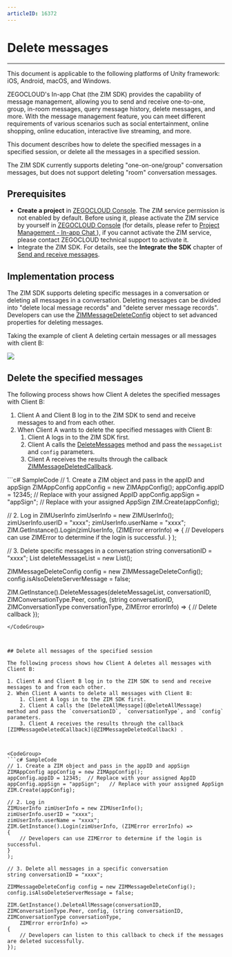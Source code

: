 ```yaml
---
articleID: 16372
---
```



# Delete messages

- - -

<Note title="Note">

This document is applicable to the following platforms of Unity framework: iOS, Android, macOS, and Windows.
</Note>



ZEGOCLOUD's In-app Chat (the ZIM SDK) provides the capability of message management, allowing you to send and receive one-to-one, group, in-room messages, query message history, delete messages, and more. With the message management feature, you can meet different requirements of various scenarios such as social entertainment, online shopping, online education, interactive live streaming, and more. 

This document describes how to delete the specified messages in a specified session, or delete all the messages in a specified session.

<Warning title="Warning">
The ZIM SDK currently supports deleting "one-on-one/group" conversation messages, but does not support deleting "room" conversation messages.
</Warning>

## Prerequisites 

- **Create a project** in [ZEGOCLOUD Console](https://console.zegocloud.com). The ZIM service permission is not enabled by default. Before using it, please activate the ZIM service by yourself in [ZEGOCLOUD Console](https://console.zegocloud.com) (for details, please refer to [Project Management - In-app Chat ](#15174)), if you cannot activate the ZIM service, please contact ZEGOCLOUD technical support to activate it.
- Integrate the ZIM SDK. For details, see the **Integrate the SDK** chapter of [Send and receive messages](!Implementation_of_sending_and_receiving).

## Implementation process

The ZIM SDK supports deleting specific messages in a conversation or deleting all messages in a conversation. Deleting messages can be divided into "delete local message records" and "delete server message records". Developers can use the [ZIMMessageDeleteConfig](@-ZIMMessageDeleteConfig) object to set advanced properties for deleting messages.

Taking the example of client A deleting certain messages or all messages with client B:

<Frame width="512" height="auto" caption=""><img src="https://storage.zego.im/sdk-doc/Pics/in_app_chat/deleteMessage.png" /></Frame>

## Delete the specified messages

The following process shows how Client A deletes the specified messages with Client B:

1. Client A and Client B log in to the ZIM SDK to send and receive messages to and from each other.
2. When Client A wants to delete the specified messages with Client B:
    1. Client A logs in to the ZIM SDK first.
    2. Client A calls the [DeleteMessages](@DeleteMessages) method and pass the `messageList` and `config` parameters.
    3. Client A receives the results through the callback [ZIMMessageDeletedCallback](@ZIMMessageDeletedCallback).



<CodeGroup>
```c# SampleCode
// 1. Create a ZIM object and pass in the appID and appSign
ZIMAppConfig appConfig = new ZIMAppConfig();
appConfig.appID = 12345;  // Replace with your assigned AppID
appConfig.appSign = "appSign";   // Replace with your assigned AppSign
ZIM.Create(appConfig);

// 2. Log in
ZIMUserInfo zimUserInfo = new ZIMUserInfo();
zimUserInfo.userID = "xxxx";
zimUserInfo.userName = "xxxx";
ZIM.GetInstance().Login(zimUserInfo, (ZIMError errorInfo) =>
{
    // Developers can use ZIMError to determine if the login is successful.
}
);


// 3. Delete specific messages in a conversation
string conversationID = "xxxx";
List<ZIMMessage> deleteMessageList = new List<ZIMMessage>();

ZIMMessageDeleteConfig config = new ZIMMessageDeleteConfig();
config.isAlsoDeleteServerMessage = false;

ZIM.GetInstance().DeleteMessages(deleteMessageList, conversationID, ZIMConversationType.Peer, config, (string conversationID, ZIMConversationType conversationType,
    ZIMError errorInfo) => {
    // Delete callback
});
```
</CodeGroup>



## Delete all messages of the specified session

The following process shows how Client A deletes all messages with Client B:

1. Client A and Client B log in to the ZIM SDK to send and receive messages to and from each other.
2. When Client A wants to delete all messages with Client B:
    1. Client A logs in to the ZIM SDK first.
    2. Client A calls the [DeleteAllMessage](@DeleteAllMessage)  method and pass the `conversationID`, `conversationType`, and `config` parameters.
    3. Client A receives the results through the callback [ZIMMessageDeletedCallback](@ZIMMessageDeletedCallback) .



<CodeGroup>
```c# SampleCode
// 1. Create a ZIM object and pass in the appID and appSign
ZIMAppConfig appConfig = new ZIMAppConfig();
appConfig.appID = 12345;  // Replace with your assigned AppID
appConfig.appSign = "appSign";   // Replace with your assigned AppSign
ZIM.Create(appConfig);

// 2. Log in
ZIMUserInfo zimUserInfo = new ZIMUserInfo();
zimUserInfo.userID = "xxxx";
zimUserInfo.userName = "xxxx";
ZIM.GetInstance().Login(zimUserInfo, (ZIMError errorInfo) =>
{
    // Developers can use ZIMError to determine if the login is successful.
}
);

// 3. Delete all messages in a specific conversation
string conversationID = "xxxx";

ZIMMessageDeleteConfig config = new ZIMMessageDeleteConfig();
config.isAlsoDeleteServerMessage = false;

ZIM.GetInstance().DeleteAllMessage(conversationID, ZIMConversationType.Peer, config, (string conversationID, ZIMConversationType conversationType,
    ZIMError errorInfo) =>
{
    // Developers can listen to this callback to check if the messages are deleted successfully.
});
```
</CodeGroup>